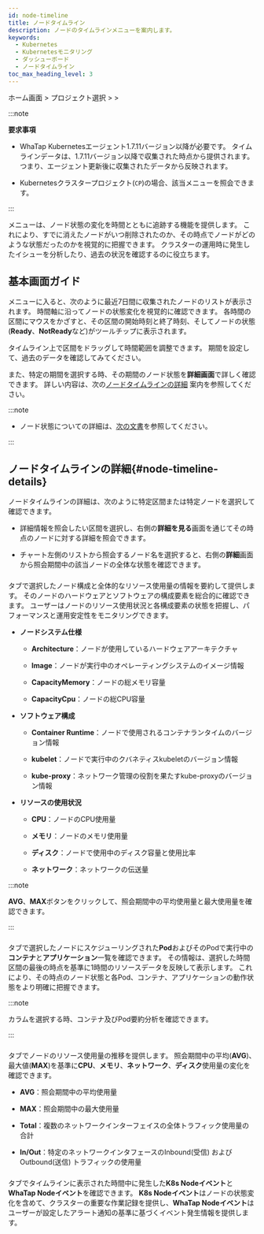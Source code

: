 ```yaml
---
id: node-timeline
title: ノードタイムライン
description: ノードのタイムラインメニューを案内します。
keywords:
  - Kubernetes
  - Kubernetesモニタリング
  - ダッシューボード
  - ノードタイムライン
toc_max_heading_level: 3
---
```


ホーム画面 &gt; プロジェクト選択 &gt; <Cmdname sid="side_node" className="uitext" /> &gt; <Cmdname sid="side_nodeTimeline" className="uitext" />

:::note 

**要求事項**

- WhaTap Kubernetesエージェント1.7.11バージョン以降が必要です。 タイムラインデータは、1.7.11バージョン以降で収集された時点から提供されます。 つまり、エージェント更新後に収集されたデータから反映されます。

- Kubernetesクラスタープロジェクト(<code class='my'>CP</code>)の場合、該当メニューを照会できます。

:::

<Cmdname sid="side_nodeTimeline" className="uitext" />メニューは、ノード状態の変化を時間とともに追跡する機能を提供します。 これにより、すでに消えたノードがいつ削除されたのか、その時点でノードがどのような状態だったのかを視覚的に把握できます。 クラスターの運用時に発生したイシューを分析したり、過去の状況を確認するのに役立ちます。

## 基本画面ガイド

<Cmdname sid="side_nodeTimeline" className="uitext" />メニューに入ると、次のように最近7日間に収集されたノードのリストが表示されます。 時間軸に沿ってノードの状態変化を視覚的に確認できます。 各時間の区間にマウスをかざすと、その区間の開始時刻と終了時刻、そしてノードの状態(**Ready**、**NotReady**など)がツールチップに表示されます。

<ImgLang img='k8s-node-timeline.png' />

タイムライン上で区間をドラッグして時間範囲を調整できます。 期間を設定して、過去のデータを確認してみてください。 

<ImgLang img='k8s-node-timeline-drag.png' />

また、特定の期間を選択する時、その期間のノード状態を**詳細画面**で詳しく確認できます。 詳しい内容は、次の[ノードタイムラインの詳細](#node-timeline-details) 案内を参照してください。 

:::note 

- ノード状態についての詳細は、[次の文書](https://kubernetes.io/docs/concepts/architecture/nodes/#node-status)を参照してください。 

:::

## ノードタイムラインの詳細{#node-timeline-details}

ノードタイムラインの詳細は、次のように特定区間または特定ノードを選択して確認できます。 

<ImgLang img='k8s-node-timeline-stage.png' />

- 詳細情報を照会したい区間を選択し、右側の**詳細を見る**画面を通じてその時点のノードに対する詳細を照会できます。 

- チャート左側のリストから照会するノード名を選択すると、右側の**詳細**画面から照会期間中の該当ノードの全体な状態を確認できます。 

### <Cmdname sid="TTL08441" className="uitext" type="node" />

<Cmdname sid="TTL08441" className="uitext" type="node" />タブで選択したノード構成と全体的なリソース使用量の情報を要約して提供します。 そのノードのハードウェアとソフトウェアの構成要素を総合的に確認できます。 ユーザーはノードのリソース使用状況と各構成要素の状態を把握し、パフォーマンスと運用安定性をモニタリングできます。

<ImgLang img='k8s-node-timeline-config.png' />

- **ノードシステム仕様**

  - **Architecture**：ノードが使用しているハードウェアアーキテクチャ

  - **Image**：ノードが実行中のオペレーティングシステムのイメージ情報

  - **CapacityMemory**：ノードの総メモリ容量

  - **CapacityCpu**：ノードの総CPU容量

- **ソフトウェア構成** 

  - **Container Runtime**：ノードで使用されるコンテナランタイムのバージョン情報 

  - **kubelet**：ノードで実行中のクバネティスkubeletのバージョン情報 

  - **kube-proxy**：ネットワーク管理の役割を果たすkube-proxyのバージョン情報 

- **リソースの使用状況** 

  - **CPU**：ノードのCPU使用量

  - **メモリ**：ノードのメモリ使用量

  - **ディスク**：ノードで使用中のディスク容量と使用比率

  - **ネットワーク**：ネットワークの伝送量 

:::note 

**AVG**、**MAX**ボタンをクリックして、照会期間中の平均使用量と最大使用量を確認できます。

:::

### <Cmdname sid="resource" className="uitext" />

<Cmdname sid="resource" className="uitext" />タブで選択したノードにスケジューリングされた**Pod**およびそのPodで実行中の**コンテナ**と**アプリケーション**一覧を確認できます。 その情報は、選択した時間区間の最後の時点を基準に1時間のリソースデータを反映して表示します。 これにより、その時点のノード状態と各Pod、コンテナ、アプリケーションの動作状態をより明確に把握できます。

<ImgLang img='k8s-node-timeline-resource.png' />

:::note 

<Cmdname sid="overview" className="uitext" />カラムを選択する時、コンテナ及びPod要約分析を確認できます。

:::

### <Cmdname sid="metrics" className="uitext" />

<Cmdname sid="metrics" className="uitext" />タブでノードのリソース使用量の推移を提供します。 照会期間中の平均(**AVG**)、最大値(**MAX**)を基準に**CPU**、**メモリ**、**ネットワーク**、**ディスク**使用量の変化を確認できます。

<ImgLang img='k8s-node-timeline-metrics.png' />

- **AVG**：照会期間中の平均使用量

- **MAX**：照会期間中の最大使用量

- **Total**：複数のネットワークインターフェイスの全体トラフィック使用量の合計

- **In/Out**：特定のネットワークインタフェースのInbound(受信) およびOutbound(送信) トラフィックの使用量

### <Cmdname sid="event" className="uitext" />

<Cmdname sid="event" className="uitext" />タブでタイムラインに表示された時間中に発生した**K8s Nodeイベント**と**WhaTap Nodeイベント**を確認できます。 **K8s Nodeイベント**はノードの状態変化を含めて、クラスターの重要な作業記録を提供し、**WhaTap Nodeイベント**はユーザーが設定したアラート通知の基準に基づくイベント発生情報を提供します。

<ImgLang img='k8s-node-timeline-event.png' />
